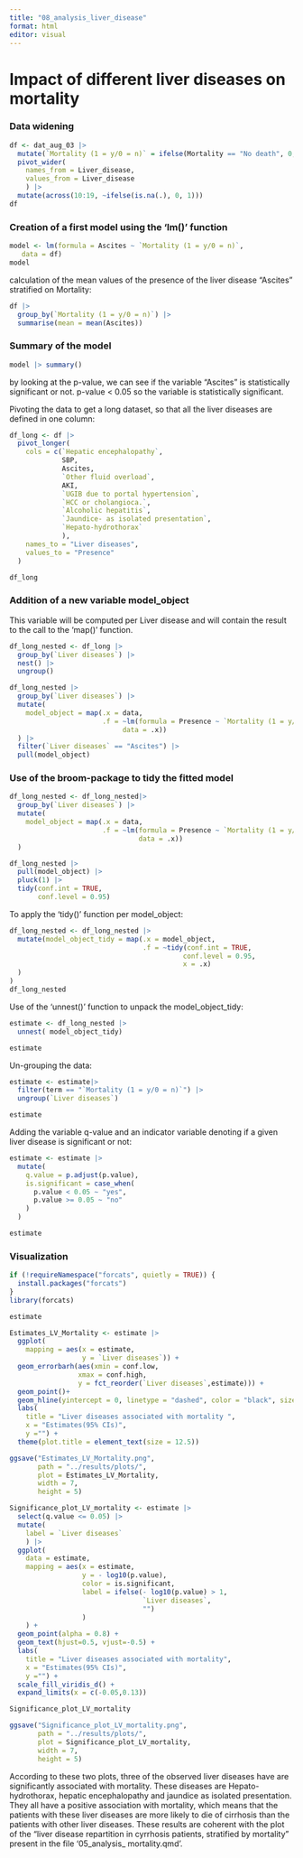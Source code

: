 ```yaml
---
title: "08_analysis_liver_disease"
format: html
editor: visual
---
```


# Impact of different liver diseases on mortality

### Data widening
```r
df <- dat_aug_03 |>
  mutate(`Mortality (1 = y/0 = n)` = ifelse(Mortality == "No death", 0, 1)) |> 
  pivot_wider(
    names_from = Liver_disease,
    values_from = Liver_disease
    ) |> 
  mutate(across(10:19, ~ifelse(is.na(.), 0, 1)))
df
```

### Creation of a first model using the 'lm()' function
```r
model <- lm(formula = Ascites ~ `Mortality (1 = y/0 = n)`,
   data = df)
model
```

calculation of the mean values of the presence of the liver disease "Ascites" 
stratified on Mortality:
```r
df |> 
  group_by(`Mortality (1 = y/0 = n)`) |> 
  summarise(mean = mean(Ascites))
```

### Summary of the model
```r
model |> summary()
```
by looking at the p-value, we can see if the variable 
"Ascites" is statistically significant or not.
p-value < 0.05 so the variable is statistically significant.

Pivoting the data to get a long dataset, so that all the liver diseases are 
defined in one column:
```r
df_long <- df |> 
  pivot_longer(
    cols = c(`Hepatic encephalopathy`, 
             SBP,
             Ascites,
             `Other fluid overload`,
             AKI,
             `UGIB due to portal hypertension`,
             `HCC or cholangioca.`,
             `Alcoholic hepatitis`,
             `Jaundice- as isolated presentation`,
             `Hepato-hydrothorax`
             ),
    names_to = "Liver diseases",
    values_to = "Presence"
  )

df_long
```

### Addition of a new variable model_object
This variable will be computed per Liver disease and will contain the result to 
the call to the 'map()' function.
```r
df_long_nested <- df_long |> 
  group_by(`Liver diseases`) |> 
  nest() |> 
  ungroup()

df_long_nested |> 
  group_by(`Liver diseases`) |> 
  mutate(
    model_object = map(.x = data,
                       .f = ~lm(formula = Presence ~ `Mortality (1 = y/0 = n)`,
                            data = .x))
  ) |> 
  filter(`Liver diseases` == "Ascites") |>
  pull(model_object)
```
### Use of the broom-package to tidy the fitted model
```r
df_long_nested <- df_long_nested|> 
  group_by(`Liver diseases`) |> 
  mutate(
    model_object = map(.x = data,
                       .f = ~lm(formula = Presence ~ `Mortality (1 = y/0 = n)`,
                                data = .x))
  )

df_long_nested |>
  pull(model_object) |>
  pluck(1) |>
  tidy(conf.int = TRUE,
       conf.level = 0.95)
```

To apply the 'tidy()' function per model_object:
```r
df_long_nested <- df_long_nested |> 
  mutate(model_object_tidy = map(.x = model_object,
                                 .f = ~tidy(conf.int = TRUE,
                                           conf.level = 0.95,
                                           x = .x)
  )
)
df_long_nested
```

Use of the 'unnest()' function to unpack the model_object_tidy:
```r
estimate <- df_long_nested |>
  unnest( model_object_tidy)

estimate
```
Un-grouping the data:
```r
estimate <- estimate|> 
  filter(term == "`Mortality (1 = y/0 = n)`") |> 
  ungroup(`Liver diseases`)

estimate
```

Adding the variable q-value and an indicator variable denoting if a given liver
disease is significant or not:
```r
estimate <- estimate |> 
  mutate(
    q.value = p.adjust(p.value),
    is.significant = case_when(
      p.value < 0.05 ~ "yes",
      p.value >= 0.05 ~ "no"
    )
  )

estimate
```
### Visualization
```r
if (!requireNamespace("forcats", quietly = TRUE)) {
  install.packages("forcats")
}
library(forcats)

estimate

Estimates_LV_Mortality <- estimate |> 
  ggplot( 
    mapping = aes(x = estimate,
                  y = `Liver diseases`)) +
  geom_errorbarh(aes(xmin = conf.low,
                 xmax = conf.high,
                 y = fct_reorder(`Liver diseases`,estimate))) +
  geom_point()+
  geom_hline(yintercept = 0, linetype = "dashed", color = "black", size = 0.5) +
  labs(
    title = "Liver diseases associated with mortality ",
    x = "Estimates(95% CIs)",
    y ="") +
  theme(plot.title = element_text(size = 12.5))
```

```r
ggsave("Estimates_LV_Mortality.png", 
       path = "../results/plots/",
       plot = Estimates_LV_Mortality,
       width = 7,
       height = 5)
```

```r
Significance_plot_LV_mortality <- estimate |> 
  select(q.value <= 0.05) |> 
  mutate(
    label = `Liver diseases`
    ) |> 
  ggplot(
    data = estimate,
    mapping = aes(x = estimate, 
                  y = - log10(p.value), 
                  color = is.significant, 
                  label = ifelse(- log10(p.value) > 1,
                                 `Liver diseases`,
                                 "")
                  ) 
    ) +
  geom_point(alpha = 0.8) +
  geom_text(hjust=0.5, vjust=-0.5) +
  labs(
    title = "Liver diseases associated with mortality",
    x = "Estimates(95% CIs)",
    y ="") +
  scale_fill_viridis_d() +
  expand_limits(x = c(-0.05,0.13))

Significance_plot_LV_mortality
```

```r
ggsave("Significance_plot_LV_mortality.png", 
       path = "../results/plots/",
       plot = Significance_plot_LV_mortality,
       width = 7,
       height = 5)
```
According to these two plots, three of the observed liver diseases have are 
significantly associated with mortality. These diseases are Hepato-hydrothorax,
hepatic encephalopathy and jaundice as isolated presentation. They all have a
positive association with mortality, which means that the patients with these 
liver diseases are more likely to die of cirrhosis than the patients with other 
liver diseases. 
These results are coherent with the plot of the "liver disease repartition in 
cyrrhosis patients, stratified by mortality" present in the file '05_analysis_
mortality.qmd'.
